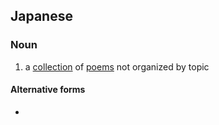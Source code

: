 ==Japanese==
{{ja-kanjitab|ぞう|か|yomi=o}}

===Noun===
{{ja-noun|ぞうか}}

# a [[collection]] of [[poem]]s not organized by topic

====Alternative forms====
* {{l|ja|ざっか|tr=zakka}}